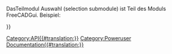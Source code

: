 <languages/>
{{VeryImportantMessage|(October 2019) Diese Seite nicht bearbeiten. Die Informationen sind unvollständig und veraltet. Zur neuesten API siehe [https://www.freecad.org/api autogenerated API documentation] (engl.) oder erstelle selbst die Dokumentation, siehe dazu [[Source documentation/de|Quelldokumentation]].}}

DasTeilmodul Auswahl (selection submodule) ist Teil des Moduls FreeCADGui. Beispiel:
{{Code|code=
import FreeCADGui
sel = FreeCADGui.Selection.getSelection()
}}

{{APIFunction|addSelection|FreeCAD.Object|Fügt der Auswahl ein Objekt hinzu.| }}
{{APIFunction|clearSelection|[string]|Löscht die Auswahl zu einem angegebenen Dokumentnamen. Ist kein Dokument angegeben, wird die gesamte Auswahl gelöscht.| }}
{{APIFunction|getSelection|[string]|Gibt eine Liste der ausgewählten Dokumentobjekte zu einem angegebenen Dokumentnamen zurück. Ist kein Dokument angegeben, wird die gesamte Auswahl zurückgegeben.|Eine Liste von Dokumentobjekten, in der Reihenfolge, in der sie ausgewählt wurden.}}
{{APIFunction|getSelectionEx|[string]|Gibt eine Liste (von) SelectionObject zu einem angegebenen Dokumentnamen zurück. Ist kein Dokument angegeben, wird die gesamte Auswahl zurückgegeben. Wird zum Auswählen von Teilobjekten (z.B. einige Kanten einer Fläche) eingesetzt.|Gibt eine Liste (von) SelectionObjects in der Reihenfolge zurück, in der sie ausgewählt wurden.}}
{{APIFunction|isSelected|FreeCAD.Object|Prüft, ob ein angegebenes Objekt ausgewählt ist.| }}
{{APIFunction|removeSelection|FreeCAD.Object|Entfernt ein Objekt aus der Auswahl.| }}

{{Userdocnavi{{#translation:}}}}
[[Category:API{{#translation:}}]]
[[Category:Poweruser Documentation{{#translation:}}]]
{{clear}}